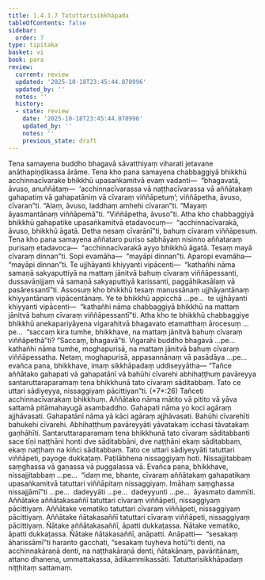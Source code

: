 ```yaml
---
title: 1.4.1.7 Tatuttarisikkhāpada
tableOfContents: false
sidebar:
  order: 7
type: tipitaka
basket: vi
book: para
review:
  current: review
  updated: '2025-10-18T23:45:44.070996'
  updated_by: ''
  notes: ''
  history:
  - state: review
    date: '2025-10-18T23:45:44.070996'
    updated_by: ''
    notes: ''
    previous_state: draft
---
```



<DynamicBreadcrumb />


<ReviewStatus review={frontmatter.review} showDetails={true} />

<HypothesisAnnotation frontmatter={frontmatter} />

<Division number="522" book="para" e="ch" v="1" p="315">

<Paragraph number="1998" book="para">
Tena samayena buddho bhagavā sāvatthiyaṃ viharati jetavane anāthapiṇḍikassa ārāme. Tena kho pana samayena chabbaggiyā bhikkhū acchinnacīvarake bhikkhū upasaṅkamitvā evaṃ vadanti—  “bhagavatā, āvuso, anuññātaṃ—  ‘acchinnacīvarassa vā naṭṭhacīvarassa vā aññātakaṃ gahapatiṃ vā gahapatāniṃ vā cīvaraṃ viññāpetuṃ’; viññāpetha, āvuso, cīvaran”ti. “Alaṃ, āvuso, laddhaṃ amhehi cīvaran”ti. “Mayaṃ āyasmantānaṃ viññāpemā”ti. “Viññāpetha, āvuso”ti. Atha kho chabbaggiyā bhikkhū gahapatike upasaṅkamitvā etadavocuṃ—  “acchinnacīvarakā, āvuso, bhikkhū āgatā. Detha nesaṃ cīvarānī”ti, bahuṃ cīvaraṃ viññāpesuṃ.
</Paragraph>

<Paragraph number="1999" book="para">
Tena kho pana samayena aññataro puriso sabhāyaṃ nisinno aññataraṃ purisaṃ etadavoca—  “acchinnacīvarakā ayyo bhikkhū āgatā. Tesaṃ mayā cīvaraṃ dinnan”ti. Sopi evamāha—  “mayāpi dinnan”ti. Aparopi evamāha—  “mayāpi dinnan”ti. Te ujjhāyanti khiyyanti vipācenti—  “kathañhi nāma samaṇā sakyaputtiyā na mattaṃ jānitvā bahuṃ cīvaraṃ viññāpessanti, dussavāṇijjaṃ vā samaṇā sakyaputtiyā karissanti, paggāhikasālaṃ vā pasāressantī”ti.
</Paragraph>

<Paragraph number="2000" book="para">
Assosuṃ kho bhikkhū tesaṃ manussānaṃ ujjhāyantānaṃ khiyyantānaṃ vipācentānaṃ. Ye te bhikkhū appicchā …pe…  te ujjhāyanti khiyyanti vipācenti—  “kathañhi nāma chabbaggiyā bhikkhū na mattaṃ jānitvā bahuṃ cīvaraṃ viññāpessantī”ti.
</Paragraph>

<Paragraph number="2001" book="para">
Atha kho te bhikkhū chabbaggiye bhikkhū anekapariyāyena vigarahitvā bhagavato etamatthaṃ ārocesuṃ …pe…  “saccaṃ kira tumhe, bhikkhave, na mattaṃ jānitvā bahuṃ cīvaraṃ viññāpethā”ti? “Saccaṃ, bhagavā”ti. Vigarahi buddho bhagavā …pe…  kathañhi nāma tumhe, moghapurisā, na mattaṃ jānitvā bahuṃ cīvaraṃ viññāpessatha. Netaṃ, moghapurisā, appasannānaṃ vā pasādāya …pe…  evañca pana, bhikkhave, imaṃ sikkhāpadaṃ uddiseyyātha—
</Paragraph>

</Division>
<Division number="523" book="para" e="ch" v="1" p="316">

<Paragraph number="2002" book="para">
<Emphasis>“Tañce aññātako gahapati vā gahapatānī vā bahūhi cīvarehi abhihaṭṭhuṃ pavāreyya santaruttaraparamaṃ tena bhikkhunā tato cīvaraṃ sāditabbaṃ. Tato ce uttari sādiyeyya, nissaggiyaṃ pācittiyan”</Emphasis>ti. (*7*:<Emphasis>26</Emphasis>)
</Paragraph>

</Division>
<Division number="524" book="para" e="ch" v="1" p="316">

<Paragraph number="2003" book="para">
<Emphasis>Tañce</Emphasis>ti acchinnacīvarakaṃ bhikkhuṃ.
</Paragraph>

<Paragraph number="2004" book="para">
<Emphasis>Aññātako</Emphasis> nāma mātito vā pitito vā yāva sattamā pitāmahayugā asambaddho.
</Paragraph>

<Paragraph number="2005" book="para">
<Emphasis>Gahapati</Emphasis> nāma yo koci agāraṃ ajjhāvasati.
</Paragraph>

<Paragraph number="2006" book="para">
<Emphasis>Gahapatānī</Emphasis> nāma yā kāci agāraṃ ajjhāvasati.
</Paragraph>

<Paragraph number="2007" book="para">
<Emphasis>Bahūhi cīvarehī</Emphasis>ti bahukehi cīvarehi.
</Paragraph>

<Paragraph number="2008" book="para">
<Emphasis>Abhihaṭṭhuṃ pavāreyyā</Emphasis>ti yāvatakaṃ icchasi tāvatakaṃ gaṇhāhīti.
</Paragraph>

<Paragraph number="2009" book="para">
<Emphasis>Santaruttaraparamaṃ tena bhikkhunā tato cīvaraṃ sāditabban</Emphasis>ti sace tīṇi naṭṭhāni honti dve sāditabbāni, dve naṭṭhāni ekaṃ sāditabbaṃ, ekaṃ naṭṭhaṃ na kiñci sāditabbaṃ.
</Paragraph>

<Paragraph number="2010" book="para">
<Emphasis>Tato ce uttari sādiyeyyā</Emphasis>ti tatuttari viññāpeti, payoge dukkaṭaṃ. Paṭilābhena nissaggiyaṃ hoti. Nissajjitabbaṃ saṃghassa vā gaṇassa vā puggalassa vā. Evañca pana, bhikkhave, nissajjitabbaṃ …pe…  “idaṃ me, bhante, cīvaraṃ aññātakaṃ gahapatikaṃ upasaṅkamitvā tatuttari viññāpitaṃ nissaggiyaṃ. Imāhaṃ saṃghassa nissajjāmī”ti …pe…  dadeyyāti …pe…  dadeyyunti …pe…  āyasmato dammīti.
</Paragraph>

</Division>
<Division number="525" book="para" e="ch" v="1" p="317">

<Paragraph number="2011" book="para">
Aññātake aññātakasaññī tatuttari cīvaraṃ viññāpeti, nissaggiyaṃ pācittiyaṃ. Aññātake vematiko tatuttari cīvaraṃ viññāpeti, nissaggiyaṃ pācittiyaṃ. Aññātake ñātakasaññī tatuttari cīvaraṃ viññāpeti, nissaggiyaṃ pācittiyaṃ.
</Paragraph>

<Paragraph number="2012" book="para">
Ñātake aññātakasaññī, āpatti dukkaṭassa. Ñātake vematiko, āpatti dukkaṭassa. Ñātake ñātakasaññī, anāpatti.
</Paragraph>

</Division>
<Division number="526" book="para" e="ch" v="1" p="317">

<Paragraph number="2013" book="para">
Anāpatti—  “sesakaṃ āharissāmī”ti haranto gacchati, “sesakaṃ tuyheva hotū”ti denti, na acchinnakāraṇā denti, na naṭṭhakāraṇā denti, ñātakānaṃ, pavāritānaṃ, attano dhanena, ummattakassa, ādikammikassāti.

</Paragraph>
</Division>

<Paragraph number="2014" type="center" book="para">
Tatuttarisikkhāpadaṃ niṭṭhitaṃ sattamaṃ.
</Paragraph>
